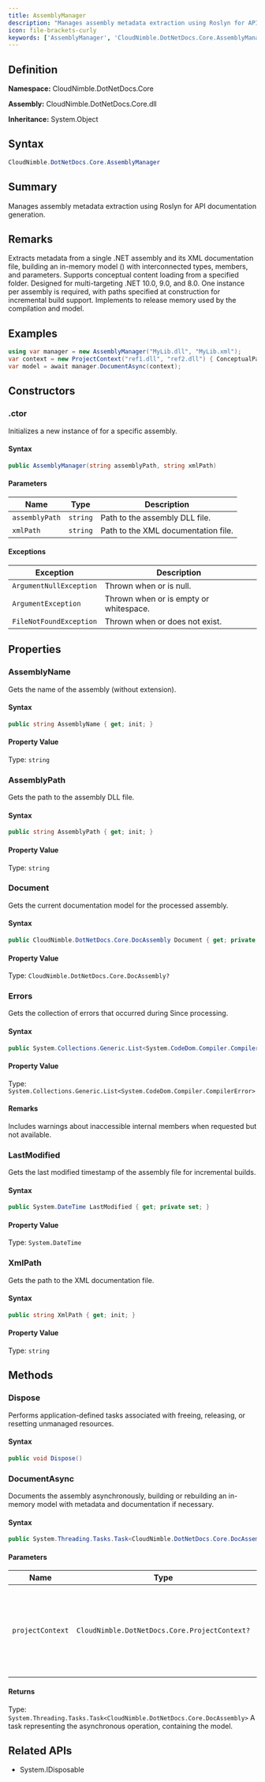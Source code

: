 ```yaml
---
title: AssemblyManager
description: "Manages assembly metadata extraction using Roslyn for API documentation generation."
icon: file-brackets-curly
keywords: ['AssemblyManager', 'CloudNimble.DotNetDocs.Core.AssemblyManager', 'CloudNimble.DotNetDocs.Core', 'class', 'System.Object', 'System.IDisposable']
---
```


## Definition

**Namespace:** CloudNimble.DotNetDocs.Core

**Assembly:** CloudNimble.DotNetDocs.Core.dll

**Inheritance:** System.Object

## Syntax

```csharp
CloudNimble.DotNetDocs.Core.AssemblyManager
```

## Summary

Manages assembly metadata extraction using Roslyn for API documentation generation.

## Remarks

Extracts metadata from a single .NET assembly and its XML documentation file, building an in-memory model
            () with interconnected types, members, and parameters. Supports conceptual content
            loading from a specified folder. Designed for multi-targeting .NET 10.0, 9.0, and 8.0. One instance per assembly
            is required, with paths specified at construction for incremental build support. Implements 
            to release memory used by the compilation and model.

## Examples

```csharp
using var manager = new AssemblyManager("MyLib.dll", "MyLib.xml");
var context = new ProjectContext("ref1.dll", "ref2.dll") { ConceptualPath = "conceptual" };
var model = await manager.DocumentAsync(context);
```

## Constructors

### .ctor

Initializes a new instance of  for a specific assembly.

#### Syntax

```csharp
public AssemblyManager(string assemblyPath, string xmlPath)
```

#### Parameters

| Name | Type | Description |
|------|------|-------------|
| `assemblyPath` | `string` | Path to the assembly DLL file. |
| `xmlPath` | `string` | Path to the XML documentation file. |

#### Exceptions

| Exception | Description |
|-----------|-------------|
| `ArgumentNullException` | Thrown when  or  is null. |
| `ArgumentException` | Thrown when  or  is empty or whitespace. |
| `FileNotFoundException` | Thrown when  or  does not exist. |

## Properties

### AssemblyName

Gets the name of the assembly (without extension).

#### Syntax

```csharp
public string AssemblyName { get; init; }
```

#### Property Value

Type: `string`

### AssemblyPath

Gets the path to the assembly DLL file.

#### Syntax

```csharp
public string AssemblyPath { get; init; }
```

#### Property Value

Type: `string`

### Document

Gets the current documentation model for the processed assembly.

#### Syntax

```csharp
public CloudNimble.DotNetDocs.Core.DocAssembly Document { get; private set; }
```

#### Property Value

Type: `CloudNimble.DotNetDocs.Core.DocAssembly?`

### Errors

Gets the collection of errors that occurred during Since  processing.

#### Syntax

```csharp
public System.Collections.Generic.List<System.CodeDom.Compiler.CompilerError> Errors { get; }
```

#### Property Value

Type: `System.Collections.Generic.List<System.CodeDom.Compiler.CompilerError>`

#### Remarks

Includes warnings about inaccessible internal members when requested but not available.

### LastModified

Gets the last modified timestamp of the assembly file for incremental builds.

#### Syntax

```csharp
public System.DateTime LastModified { get; private set; }
```

#### Property Value

Type: `System.DateTime`

### XmlPath

Gets the path to the XML documentation file.

#### Syntax

```csharp
public string XmlPath { get; init; }
```

#### Property Value

Type: `string`

## Methods

### Dispose

Performs application-defined tasks associated with freeing, releasing, or resetting unmanaged resources.

#### Syntax

```csharp
public void Dispose()
```

### DocumentAsync

Documents the assembly asynchronously, building or rebuilding an in-memory model with metadata and documentation if necessary.

#### Syntax

```csharp
public System.Threading.Tasks.Task<CloudNimble.DotNetDocs.Core.DocAssembly> DocumentAsync(CloudNimble.DotNetDocs.Core.ProjectContext projectContext = null)
```

#### Parameters

| Name | Type | Description |
|------|------|-------------|
| `projectContext` | `CloudNimble.DotNetDocs.Core.ProjectContext?` | Optional project context for referenced assemblies and conceptual content path. |

#### Returns

Type: `System.Threading.Tasks.Task<CloudNimble.DotNetDocs.Core.DocAssembly>`
A task representing the asynchronous operation, containing the  model.

## Related APIs

- System.IDisposable

